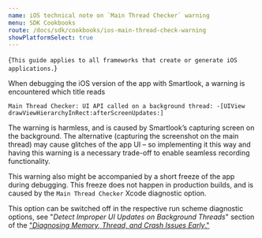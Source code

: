 ```yaml
---
name: iOS technical note on `Main Thread Checker` warning
menu: SDK Cookbooks
route: /docs/sdk/cookbooks/ios-main-thread-check-warning
showPlatformSelect: true
---
```



<Title>iOS technical note: “Main Thread Checker” warning</Title>

<TextBlock kind="important" invisibleOn="android">{`
This guide applies to all frameworks that create or generate iOS applications.
`}</TextBlock>

When debugging the iOS version of the app with Smartlook, a warning is encountered which title reads

`Main Thread Checker: UI API called on a background thread: -[UIView drawViewHierarchyInRect:afterScreenUpdates:]`

The warning is harmless, and is caused by Smartlook’s capturing screen on the background. The alternative (capturing the screenshot on the main thread) may cause glitches of the app UI – so implementing it this way and having this warning is a necessary trade-off to enable seamless recording functionality.

This warning also might be accompanied by a short freeze of the app during debugging. This freeze does not happen in production builds, and is caused by the `Main Thread Checker` Xcode diagnostic option.

This option can be switched off in the respective run scheme diagnostic options, see "_Detect Improper UI Updates on Background Threads_" section of the ["_Diagnosing Memory, Thread, and Crash Issues Early_."](https://developer.apple.com/documentation/xcode/diagnosing_memory_thread_and_crash_issues_early)
